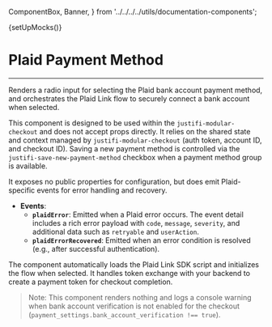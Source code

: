   ComponentBox,
  Banner,
} from '../../../../utils/documentation-components';

{setUpMocks()}

<Meta
  title="Modular Checkout/Sub-components/Plaid Payment Method"
  Components="justifi-plaid-payment-method"
/>

# Plaid Payment Method

<Banner
  title="Coming soon!"
  message="This is a preview of what is to come in an upcoming version."
/>

---

Renders a radio input for selecting the Plaid bank account payment method, and orchestrates the Plaid Link flow to securely connect a bank account when selected.

This component is designed to be used within the `justifi-modular-checkout` and does not accept props directly. It relies on the shared state and context managed by `justifi-modular-checkout` (auth token, account ID, and checkout ID). Saving a new payment method is controlled via the `justifi-save-new-payment-method` checkbox when a payment method group is available.

It exposes no public properties for configuration, but does emit Plaid-specific events for error handling and recovery.

- **Events**:
  - **`plaidError`**: Emitted when a Plaid error occurs. The event detail includes a rich error payload with `code`, `message`, `severity`, and additional data such as `retryable` and `userAction`.
  - **`plaidErrorRecovered`**: Emitted when an error condition is resolved (e.g., after successful authentication).

The component automatically loads the Plaid Link SDK script and initializes the flow when selected. It handles token exchange with your backend to create a payment token for checkout completion.

> Note: This component renders nothing and logs a console warning when bank account verification is not enabled for the checkout (`payment_settings.bank_account_verification !== true`).

<Source dark language="html" code={codeExampleFull} />

